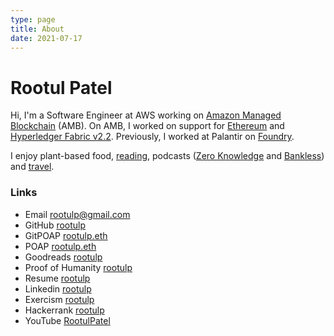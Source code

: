 ```yaml
---
type: page
title: About
date: 2021-07-17
---
```



# Rootul Patel

Hi, I'm a Software Engineer at AWS working on [Amazon Managed Blockchain](https://aws.amazon.com/managed-blockchain/) (AMB). On AMB, I worked on support for [Ethereum](https://aws.amazon.com/about-aws/whats-new/2021/03/announcing-general-availability-of-ethereum-on-amazon-managed-blockchain/) and [Hyperledger Fabric v2.2](https://aws.amazon.com/about-aws/whats-new/2022/01/amazon-managed-blockchain-hyperledger-fabric-2-2/).
Previously, I worked at Palantir on [Foundry](https://www.palantir.com/palantir-foundry/).

I enjoy plant-based food, [reading](https://www.goodreads.com/user/show/62871533-rootul-patel), podcasts ([Zero Knowledge](https://zeroknowledge.fm/) and [Bankless](https://newsletter.banklesshq.com/)) and [travel](https://bit.ly/rootulp-map).

### Links
- Email rootulp@gmail.com
- GitHub [rootulp](https://github.com/rootulp)
- GitPOAP [rootulp.eth](https://www.gitpoap.io/p/rootulp.eth)
- POAP [rootulp.eth](https://app.poap.xyz/scan/rootulp.eth)
- Goodreads [rootulp](https://www.goodreads.com/rootulp)
- Proof of Humanity [rootulp](https://app.proofofhumanity.id/profile/0xaca4ab44dcd2ec6982bb5238bf1daf268c159699)
- Resume [rootulp](https://standardresume.co/rootulp)
- Linkedin [rootulp](https://www.linkedin.com/in/rootulp/)
- Exercism [rootulp](https://exercism.io/profiles/rootulp)
- Hackerrank [rootulp](https://hackerrank.com/rootulp)
- YouTube [RootulPatel](https://www.youtube.com/c/RootulPatel)
